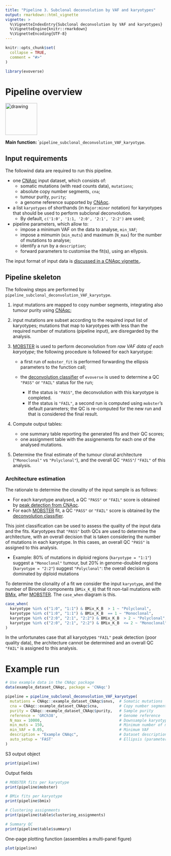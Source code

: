 ```yaml
---
title: "Pipeline 3. Subclonal deconvolution by VAF and karyotypes"
output: rmarkdown::html_vignette
vignette: >
  %\VignetteIndexEntry{Subclonal deconvolution by VAF and karyotypes}
  %\VignetteEngine{knitr::rmarkdown}
  %\VignetteEncoding{UTF-8}
---
```


```r
knitr::opts_chunk$set(
  collapse = TRUE,
  comment = "#>"
)
```

```r
library(evoverse)
```

# Pipeline overview 

<img src="pipeline_vaf_karyo.png" alt="drawing" height="100"/>

**Main function: ** ``pipeline_subclonal_deconvolution_VAF_karyotype`.

## Input requirements

The followind data are required to run this pipeline.

* one [CNAqc](https://caravagn.github.io/CNAqc/) input dataset, which consists of: 
  * somatic mutations (with read counts data), `mutations`;
  * absolute copy number segments, `cna`;
  * tumour purity, `purity`;
  * a genome reference supported by [CNAqc](https://caravagn.github.io/CNAqc/).
  
* a list `karyotypes` of shorthands (in `Major:minor` notation) for karyotypes that should be used to perform subclonal deconvolution. 
    - By default, `c('1:0', '1:1, '2:0', '2:1', '2:2')` are used; 

* pipeline parameters, which allow to:
   * impose a minimum VAF on the data to analyse, `min_VAF`;
   * impose a mimumin (`min_muts`) and maximum (`N_max`) for the number of mutations to analyse;
   * identify a run by a `description`;
   * forward parameters to customise the fit(s), using an ellypsis. 
   
The input format of input data is [discussed in a CNAqc vignette.](https://caravagn.github.io/CNAqc/articles/Introduction.html).  


## Pipeline skeleton

The following steps are performed by `pipeline_subclonal_deconvolution_VAF_karyotype`.

1. input mutations are mapped to copy number segments, integrating also tumour purity using [CNAqc](https://caravagn.github.io/CNAqc/);

2. input mutations are subset according to the required input list of karyotypes; mutations that map to karyotypes with less than the required number of mutations (pipeline input), are disregarded by the analysis.

3. [MOBSTER](https://caravagn.github.io/mobster/) is used to perform deconvolution from _raw VAF data of each karyotype_; the following procedure is followed for each karyotype:

   * a first run of `mobster_fit` is performed forwarding the ellipsis parameters to the function call;
   
   * the [deconvolution classifier](https://caravagn.github.io/evoverse/docs/articles/1_qc_models.html) of `evoverse` is used to determine a QC `"PASS"` or `"FAIL"` status for the run;
   
      * If the status is `"PASS"`, the deconvolution with this karyotype is completed. 
      * If the status is `"FAIL"`, a second run is computed using `mobster`'s default parameters; the QC is re-computed for the new run and that is considered the final result. 

4. Compute output tables:
   * one summary table  reporting the generated fits and their QC scores;
   * one assignment table with the assignements for each one of the analysed mutations.

5. Determine the final estimate of the tumour clonal architecture (`"Monoclonal"` vs `"Polyclonal"`), and the overall QC `"PASS"`/ `"FAIL"` of this analysis. 

### Architecture estimation

The rationale to determine the clonality of the input sample is as follows:

* For each karyotype analysed, a QC `"PASS"` or `"FAIL"` score is obtained by [peak detection from CNAqc](https://caravagn.github.io/CNAqc/articles/a3_peaks_detection.html). 
* For each [MOBSTER](https://caravagn.github.io/mobster) fit, a QC `"PASS"` or `"FAIL"` score is obtained by the [deconvolution classifier](https://caravagn.github.io/evoverse/docs/articles/1_qc_models.html).

This joint classification can be used to assess the quality of the input data and the fits. Karyotypes that `"PASS"` both QCs are used to determine the architecture, with an overall decision that is taken considering the number of mutations in each karyotype. In this cases, an overall QC `"PASS"` is assigned to this analysis.


* Example:  80% of mutations in diploid regions (`karyotype = "1:1"`) suggest a `"Monoclonal"` tumour, but 20% in genome-doubled regions (`karyotype = "2:2"`) suggest `"Polyclonal"`: the overall decision is dominated by diploid mutations 

To determine the clonality of a fit we consider the input `karyotype`, and the number of Binomial components (`BMix_K_B`) that fit non-tail mutations with [BMix](https://caravagn.github.io/BMix), after [MOBSTER](https://caravagn.github.io/mobster). The `case_when` diagram is this.
```r
case_when(
  karyotype %in% c("1:0", "1:1") & BMix_K_B  > 1 ~ "Polyclonal",
  karyotype %in% c("1:0", "1:1") & BMix_K_B  == 1 ~ "Monoclonal",
  karyotype %in% c("2:0", "2:1", "2:2") & BMix_K_B  > 2 ~ "Polyclonal",
  karyotype %in% c("2:0", "2:1", "2:2") & BMix_K_B  <= 2 ~ "Monoclonal"
)
```
   
In the unfortunates case that all karyotypes `"FAIL"` peak detection (poor quality data), the architecture cannot be determined and an overall QC `"FAIL"` is assigned to this analysis.


# Example run

```r
# Use example data in the CNAqc package
data(example_dataset_CNAqc, package = 'CNAqc')

pipeline = pipeline_subclonal_deconvolution_VAF_karyotype(
  mutations = CNAqc::example_dataset_CNAqc$snvs,  # Somatic mutations
  cna = CNAqc::example_dataset_CNAqc$cna,         # Copy number segments
  purity = CNAqc::example_dataset_CNAqc$purity,   # Sample purity
  reference = 'GRCh38',                           # Genome reference
  N_max = 10000,                                  # Downsample karyotypes with > 10K mutations (none here)
  min_muts = 150,                                 # Minimum number of mutations per karyotype
  min_VAF = 0.05,                                 # Minimum VAF 
  description = "Example CNAqc",                  # Dataset description
  auto_setup = 'FAST'                             # Ellipsis (parameters forwarded to each mobster first run)
)
```

S3 output object
```r
print(pipeline)
```

Output fields
```r
# MOBSTER fits per karyotype
print(pipeline$mobster)

# BMix fits per karyotype
print(pipeline$bmix)

# Clustering assignments
print(pipeline$table$clustering_assignments)

# Summary QC
print(pipeline$table$summary)
```

One-page plotting function (assembles a multi-panel figure)
```r
plot(pipeline)
```
